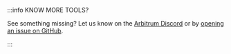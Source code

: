 :::info KNOW MORE TOOLS?

See something missing? Let us know on the [Arbitrum Discord](https://discord.gg/arbitrum) or by
[opening an issue on GitHub](https://github.com/OffchainLabs/arbitrum-docs/issues/new).

:::
